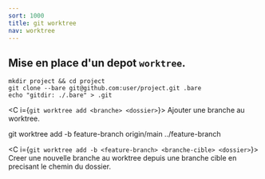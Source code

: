 ```yaml
---
sort: 1000
title: git worktree
nav: worktree
---
```


## Mise en place d'un depot `worktree`.

```
mkdir project && cd project
git clone --bare git@github.com:user/project.git .bare
echo "gitdir: ./.bare" > .git
```

<C i={`git worktree add <branche> <dossier>`}>
    Ajouter une branche au worktree.
</C>

git worktree add -b feature-branch origin/main ../feature-branch

<C i={`git worktree add -b <feature-branch> <branche-cible> <dossier>`}>
    Creer une nouvelle branche au worktree depuis une branche cible en precisant le chemin du dossier.
</C>
